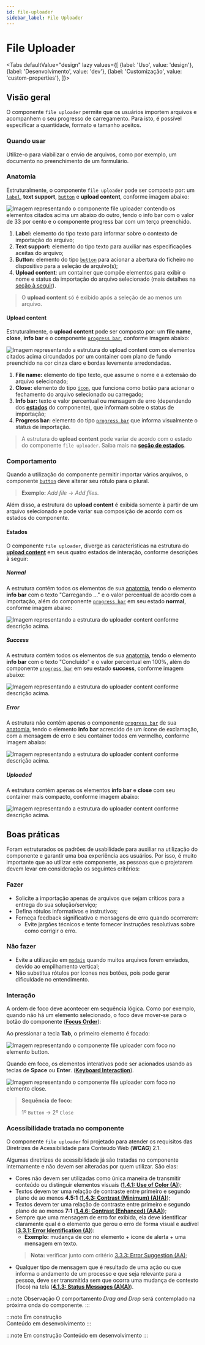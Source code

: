```yaml
---
id: file-uploader
sidebar_label: File Uploader
---
```




# File Uploader

<Tabs
  defaultValue="design"
  lazy
  values={[
    {label: 'Uso', value: 'design'},
    {label: 'Desenvolvimento', value: 'dev'},
    {label: 'Customização', value: 'custom-properties'},
  ]}>

  <TabItem value="design">

## Visão geral
O componente `file uploader` permite que os usuários importem arquivos e acompanhem o seu progresso de carregamento.
Para isto, é possível especificar a quantidade, formato e tamanho aceitos. 

### Quando usar
Utilize-o para viabilizar o envio de arquivos, como por exemplo, um documento no preenchimento de um formulário.

### Anatomia
Estruturalmente, o componente `file uploader` pode ser composto por: um [`label`](label), **text support**, [`button`](button)
e **upload content**, conforme imagem abaixo:

<img
  src={FileUploaderAnatomy}
  alt="Imagem representando o componente file uploader contendo os elementos citados acima um abaixo do outro, tendo o info bar com o valor de 33
  por cento e o componente progress bar com um terço preenchido."
/> 

1. **Label:** elemento do tipo texto para informar sobre o contexto de importação do arquivo;
2. **Text support:**  elemento do tipo texto para auxiliar nas especificações aceitas do arquivo;
3. **Button:** elemento do tipo [`button`](button) para acionar a abertura do ficheiro no dispositivo para a seleção de arquivo(s);
4. **Upload content**: um container que compõe elementos para exibir o nome e status da importação do arquivo selecionado (mais detalhes na [seção à seguir](file-uploader#upload-content)).

> O **upload content** só é exibido após a seleção de ao menos um arquivo.

#### Upload content
Estruturalmente, o **upload content** pode ser composto por: um **file name**, **close**, **info bar** e o componente [`progress bar`](progress-bar),
conforme imagem abaixo:

<img
  src={UploadContentAnatomy}
  alt="Imagem representando a estrutura do upload content com os elementos citados acima circundados por um container com plano de fundo preenchido na cor cinza claro e bordas levemente arredondadas."
/> 

1. **File name:** elemento do tipo texto, que assume o nome e a extensão do arquivo selecionado;
2. **Close:** elemento do tipo [`icon`](icon), que funciona como botão para acionar o fechamento do arquivo selecionado ou carregado;
3. **Info bar:** texto e valor percentual ou mensagem de erro (dependendo dos [**estados**](file-upload.html#estados) do componente),
que informam sobre o status de importação;
4. **Progress bar:** elemento do tipo [`progress bar`](progress-bar) que informa visualmente o status de importação.

> A estrutura do **upload content** pode variar de acordo com o estado do componente `file uploader`. Saiba mais na [**seção de estados**](file-upload.html#estados).
 
### Comportamento
Quando a utilização do componente permitir importar vários arquivos, o componente [`button`](button) deve alterar seu rótulo para o plural.

> **Exemplo:** _Add file_ -> _Add files_.

Além disso, a estrutura do **upload content** é exibida somente à partir de um arquivo selecionado e pode variar sua composição de acordo com os estados do componente.

#### Estados
O componente `file uploader`, diverge as características na estrutura do [**upload content**](file-uploader#upload-content) em seus quatro estados
de interação, conforme descrições à seguir:

##### Normal
A estrutura contém todos os elementos de sua [anatomia](file-uploader#upload-content), tendo o elemento **info bar** com o texto "Carregando ..." e
o valor percentual de acordo com a importação, além do componente [`progress bar`](progress-bar#estados) em seu estado **normal**,
conforme imagem abaixo:

<img
  src={UploadContentNormal}
  alt="Imagem representando a estrutura do uploader content conforme descrição acima."
/> 

##### Success
A estrutura contém todos os elementos de sua [anatomia](file-uploader#upload-content), tendo o elemento **info bar** com o texto "Concluído" e o
valor percentual em 100%, além do componente [`progress bar`](progress-bar#estados) em seu estado **success**, conforme imagem abaixo:

<img
  src={UploadContentSuccess}
  alt="Imagem representando a estrutura do uploader content conforme descrição acima."
/>

##### Error
A estrutura não contém apenas o componente [`progress bar`](progress-bar) de sua [anatomia](file-uploader#upload-content),
tendo o elemento **info bar** acrescido de um ícone de exclamação, com a mensagem de erro e seu container todos em vermelho, conforme imagem abaixo:

<img
  src={UploadContentError}
  alt="Imagem representando a estrutura do uploader content conforme descrição acima."
/>

##### Uploaded
A estrutura contém apenas os elementos **info bar** e **close** com seu container mais compacto, conforme imagem abaixo:

<img
  src={UploadContentUploaded}
  alt="Imagem representando a estrutura do uploader content conforme descrição acima."
/>

## Boas práticas
Foram estruturados os padrões de usabilidade para auxiliar na utilização do componente e garantir uma boa experiência aos usuários. 
Por isso, é muito importante que ao utilizar este componente, as pessoas que o projetarem devem levar em consideração os seguintes critérios:

### Fazer
- Solicite a importação apenas de arquivos que sejam críticos para a entrega do sua solução/serviço;
- Defina rótulos informativos e instrutivos;
- Forneça feedback significativo e mensagens de erro quando ocorrerem:
  - Evite jargões técnicos e tente fornecer instruções resolutivas sobre como corrigir o erro.

### Não fazer
- Evite a utilização em [`modais`](modal) quando muitos arquivos forem enviados, devido ao empilhamento vertical;
- Não substitua rótulos por ícones nos botões, pois pode gerar dificuldade no entendimento.

### Interação
A ordem de foco deve acontecer em sequência lógica. Como por exemplo, quando não há um elemento selecionado, o foco deve mover-se para o botão do componente ([**Focus Order**](https://www.w3.org/WAI/WCAG21/Understanding/focus-order)):

Ao pressionar a tecla **Tab**, o primeiro elemento é focado:

<img
  src={FileUploaderButtonFocus}
  alt="Imagem representando o componente file uploader com foco no elemento button."
/>

Quando em foco, os elementos interativos pode ser acionados usando as teclas de **Space** ou **Enter**. ([**Keyboard Interaction**](https://www.w3.org/TR/wai-aria-practices-1.1/#keyboard-interaction-3)).

<img
  src={FileUploaderCloseFocus}
  alt="Imagem representando o componente file uploader com foco no elemento close."
/>

> **Sequência de foco:**
>
> 1º `Button` -> 2º `Close`

### Acessibilidade tratada no componente
O componente `file uploader` foi projetado para atender os requisitos das Diretrizes de Acessibilidade para Conteúdo Web (**WCAG**) 2.1.

Algumas diretrizes de acessibilidade já são tratadas no componente internamente e não devem ser alteradas por quem utilizar.  São elas:

- Cores não devem ser utilizadas como única maneira de transmitir conteúdo ou distinguir elementos visuais ([**1.4.1: Use of Color (A)**](https://www.w3.org/TR/UNDERSTANDING-WCAG20/visual-audio-contrast-without-color.html));
- Textos devem ter uma relação de contraste entre primeiro e segundo plano de ao menos **4.5:1** ([**1.4.3: Contrast (Minimum) (A)(A)**](https://www.w3.org/TR/UNDERSTANDING-WCAG20/visual-audio-contrast-contrast.html));
- Textos devem ter uma relação de contraste entre primeiro e segundo plano de ao menos **7:1** ([**1.4.6: Contrast (Enhanced) (AAA)**](https://www.w3.org/TR/UNDERSTANDING-WCAG20/visual-audio-contrast7.html));
- Sempre que uma mensagem de erro for exibida, ela deve identificar claramente qual é o elemento que gerou o erro de forma visual e audível ([**3.3.1: Error Identification (A)**](https://www.w3.org/TR/UNDERSTANDING-WCAG20/minimize-error-identified.html)):
  + **Exemplo:** mudança de cor no elemento + ícone de alerta + uma mensagem em texto.
  > **Nota:** verificar junto com critério [3.3.3: Error Suggestion (AA)](https://www.w3.org/TR/UNDERSTANDING-WCAG20/minimize-error-suggestions.html);
- Qualquer tipo de mensagem que é resultado de uma ação ou que informa o andamento de um processo e que seja relevante para a pessoa, deve ser transmitida sem que ocorra uma mudança de contexto (foco) na tela ([**4.1.3: Status Messages (A)(A)**](https://www.w3.org/WAI/WCAG22/Understanding/status-messages.html)).

:::note Observação
O comportamento _Drag and Drop_ será contemplado na próxima onda do componente.
:::

</TabItem>

<TabItem value="dev">

:::note Em construção  
Conteúdo em desenvolvimento
:::

</TabItem>

<TabItem value="custom-properties">

:::note Em construção 
Conteúdo em desenvolvimento
:::

</TabItem>

</Tabs>

